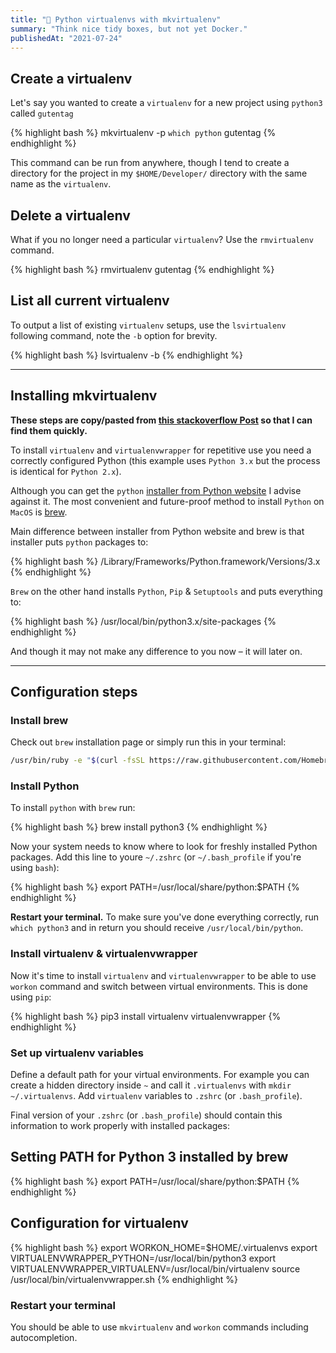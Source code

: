 ```yaml
---
title: "🐍 Python virtualenvs with mkvirtualenv"
summary: "Think nice tidy boxes, but not yet Docker."
publishedAt: "2021-07-24"
---
```


## Create a virtualenv

Let's say you wanted to create a `virtualenv` for a new project using `python3` called `gutentag`

{% highlight bash %} mkvirtualenv -p `which python` gutentag {% endhighlight %}

This command can be run from anywhere, though I tend to create a directory for the project in my
`$HOME/Developer/` directory with the same name as the `virtualenv`.

## Delete a virtualenv

What if you no longer need a particular `virtualenv`? Use the `rmvirtualenv` command.

{% highlight bash %} rmvirtualenv gutentag {% endhighlight %}

## List all current virtualenv

To output a list of existing `virtualenv` setups, use the `lsvirtualenv` following command, note the
`-b` option for brevity.

{% highlight bash %} lsvirtualenv -b {% endhighlight %}

---

## Installing mkvirtualenv

**These steps are copy/pasted from [this stackoverflow Post][stackoverflow-post] so that I can find
them quickly.**

To install `virtualenv` and `virtualenvwrapper` for repetitive use you need a correctly configured
Python (this example uses `Python 3.x` but the process is identical for `Python 2.x`).

Although you can get the `python` [installer from Python website][python-installer] I advise against
it. The most convenient and future-proof method to install `Python` on `MacOS` is
[brew][homebrew-link].

Main difference between installer from Python website and brew is that installer puts `python`
packages to:

{% highlight bash %} /Library/Frameworks/Python.framework/Versions/3.x {% endhighlight %}

`Brew` on the other hand installs `Python`, `Pip` & `Setuptools` and puts everything to:

{% highlight bash %} /usr/local/bin/python3.x/site-packages {% endhighlight %}

And though it may not make any difference to you now – it will later on.

---

## Configuration steps

### Install brew

Check out `brew` installation page or simply run this in your terminal:

```bash
/usr/bin/ruby -e "$(curl -fsSL https://raw.githubusercontent.com/Homebrew/install/master/install)"
```

### Install Python

To install `python` with `brew` run:

{% highlight bash %} brew install python3 {% endhighlight %}

Now your system needs to know where to look for freshly installed Python packages. Add this line to
youre `~/.zshrc` (or `~/.bash_profile` if you're using `bash`):

{% highlight bash %} export PATH=/usr/local/share/python:$PATH {% endhighlight %}

**Restart your terminal.** To make sure you've done everything correctly, run `which python3` and in
return you should receive `/usr/local/bin/python`.

### Install virtualenv & virtualenvwrapper

Now it's time to install `virtualenv` and `virtualenvwrapper` to be able to use `workon` command and
switch between virtual environments. This is done using `pip`:

{% highlight bash %} pip3 install virtualenv virtualenvwrapper {% endhighlight %}

### Set up virtualenv variables

Define a default path for your virtual environments. For example you can create a hidden directory
inside `~` and call it `.virtualenvs` with `mkdir ~/.virtualenvs`. Add `virtualenv` variables to
`.zshrc` (or `.bash_profile`).

Final version of your `.zshrc` (or `.bash_profile`) should contain this information to work properly
with installed packages:

## Setting PATH for Python 3 installed by brew

{% highlight bash %} export PATH=/usr/local/share/python:$PATH {% endhighlight %}

## Configuration for virtualenv

{% highlight bash %} export WORKON_HOME=$HOME/.virtualenvs export
VIRTUALENVWRAPPER_PYTHON=/usr/local/bin/python3 export
VIRTUALENVWRAPPER_VIRTUALENV=/usr/local/bin/virtualenv source /usr/local/bin/virtualenvwrapper.sh
{% endhighlight %}

### Restart your terminal

You should be able to use `mkvirtualenv` and `workon` commands including autocompletion.

[stackoverflow-post]: https://stackoverflow.com/a/49528037
[python-installer]: https://www.python.org/downloads/
[homebrew-link]: https://brew.sh/
